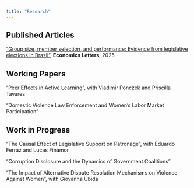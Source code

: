 ```yaml
---
title: "Research"
---
```


```{=html}
<style>
  details{
    padding: 7pt;
  }
details[open]{
    background: #eeeeee;
}
</style>
```
## Published Articles

["Group size, member selection, and performance: Evidence from legislative elections in Brazil"](lima_2025.pdf), **Economics Letters**, 2025

## Working Papers

["Peer Effects in Active Learning"](lima_ponczek_tavares_2025.pdf), with Vladimir Ponczek and Priscilla Tavares

"Domestic Violence Law Enforcement and Women's Labor Market Participation"

## Work in Progress

"The Causal Effect of Legislative Support on Patronage", with Eduardo Ferraz and Lucas Finamor

"Corruption Disclosure and the Dynamics of Government Coalitions"

"The Impact of Alternative Dispute Resolution Mechanisms on Violence Against Women", with Giovanna Úbida

